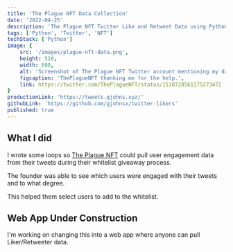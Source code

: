 ```yaml
---
title: 'The Plague NFT Data Collection'
date: '2022-04-25'
description: 'The Plague NFT Twitter Like and Retweet Data using Python and Tweepy.'
tags: ['Python', 'Twitter', 'NFT']
techStack: ['Python']
image: { 
    src: '/images/plague-nft-data.png',
    height: 510,
    width: 600,
    alt: 'Screenshot of The Plague NFT Twitter account mentioning my data collection in helping their project.',
    figcaption: 'ThePlagueNFT thanking me for the help.',
    link: https://twitter.com/ThePlagueNFT/status/1518728561175273472
}
productionLink: 'https://tweets.gjohns.xyz/'
githubLink: 'https://github.com/gjohnsx/twitter-likers'
published: true
---
```


## What I did
I wrote some loops so [The Plague NFT](https://twitter.com/ThePlagueNFT) could pull user engagement data from their tweets during their whitelist giveaway process.

The founder was able to see which users were engaged with their tweets and to what degree.

This helped them select users to add to the whitelist.

## Web App Under Construction
I'm working on changing this into a web app where anyone can pull Liker/Retweeter data.
